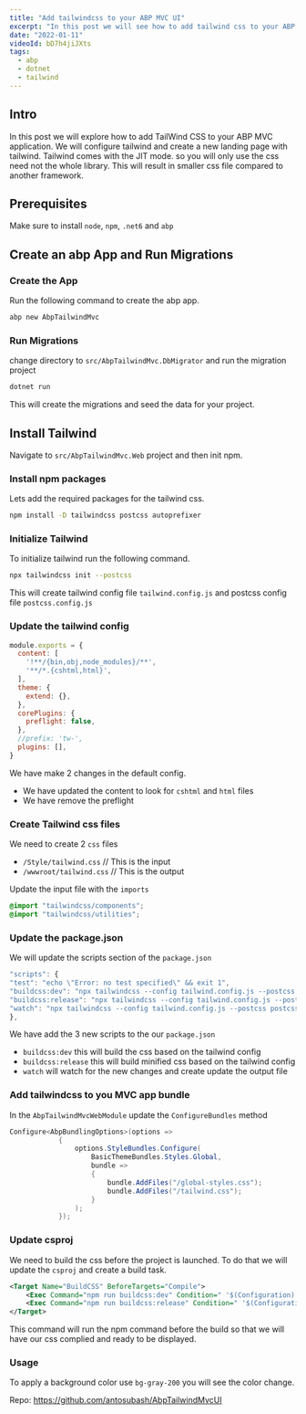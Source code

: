```yaml
---
title: "Add tailwindcss to your ABP MVC UI"
excerpt: "In this post we will see how to add tailwind css to your ABP MVC UI."
date: "2022-01-11"
videoId: bD7h4jiJXts
tags:
  - abp
  - dotnet
  - tailwind
---
```

<TOCInline toc={props.toc} asDisclosure />

## Intro

In this post we will explore how to add TailWind CSS to your ABP MVC application. We will configure tailwind and create a new landing page with tailwind. Tailwind comes with the JIT mode. so you will only use the css need not the whole library. This will result in smaller css file compared to another framework.

## Prerequisites

Make sure to install `node`, `npm`, `.net6` and `abp`

## Create an abp App and Run Migrations

### Create the App

Run the following command to create the abp app.

```bash
abp new AbpTailwindMvc
```

### Run Migrations

change directory to `src/AbpTailwindMvc.DbMigrator` and run the migration project

```bash
dotnet run
```

This will create the migrations and seed the data for your project.

## Install Tailwind

Navigate to `src/AbpTailwindMvc.Web` project and then init npm.

### Install npm packages

Lets add the required packages for the tailwind css.

```bash
npm install -D tailwindcss postcss autoprefixer
```

### Initialize Tailwind

To initialize tailwind run the following command.

```bash
npx tailwindcss init --postcss
```

This will create tailwind config file `tailwind.config.js` and postcss config file `postcss.config.js`

### Update the tailwind config

```js
module.exports = {
  content: [
    '!**/{bin,obj,node_modules}/**',
    '**/*.{cshtml,html}',
  ],
  theme: {
    extend: {},
  },
  corePlugins: {
    preflight: false,
  },
  //prefix: 'tw-',
  plugins: [],
}
```

We have make 2 changes in the default config.

- We have updated the content to look for `cshtml` and `html` files
- We have remove the preflight

### Create Tailwind css files

We need to create 2 `css` files

- `/Style/tailwind.css` // This is the input
- `/wwwroot/tailwind.css` // This is the output

Update the input file with the `imports`

```css
@import "tailwindcss/components";
@import "tailwindcss/utilities";
```

### Update the package.json

We will update the scripts section of the `package.json`

```js
"scripts": {
"test": "echo \"Error: no test specified\" && exit 1",
"buildcss:dev": "npx tailwindcss --config tailwind.config.js --postcss postcss.config.js -i ./Style/tailwind.css -o ./wwwroot/tailwind.css",
"buildcss:release": "npx tailwindcss --config tailwind.config.js --postcss postcss.config.js -i ./Style/tailwind.css -o ./wwwroot/tailwind.css --minify",
"watch": "npx tailwindcss --config tailwind.config.js --postcss postcss.config.js -i ./Style/tailwind.css -o ./wwwroot/tailwind.css --watch"
},
```

We have add the 3 new scripts to the our `package.json`

- `buildcss:dev` this will build the css based on the tailwind config
- `buildcss:release` this will build minified css based on the tailwind config
- `watch` will watch for the new changes and create update the output file

### Add tailwindcss to you MVC app bundle

In the `AbpTailwindMvcWebModule` update the `ConfigureBundles` method

```cs
Configure<AbpBundlingOptions>(options =>
            {
                options.StyleBundles.Configure(
                    BasicThemeBundles.Styles.Global,
                    bundle =>
                    {
                        bundle.AddFiles("/global-styles.css");
                        bundle.AddFiles("/tailwind.css");
                    }
                );
            });
```

### Update csproj

We need to build the css before the project is launched. To do that we will update the `csproj` and create a build task.

```xml
<Target Name="BuildCSS" BeforeTargets="Compile">
    <Exec Command="npm run buildcss:dev" Condition=" '$(Configuration)' == 'Debug' " />
    <Exec Command="npm run buildcss:release" Condition=" '$(Configuration)' == 'Release' " />
</Target>
```

This command will run the npm command before the build so that we will have our css complied and ready to be displayed.

### Usage

To apply a background color use `bg-gray-200` you will see the color change.

Repo: https://github.com/antosubash/AbpTailwindMvcUI
